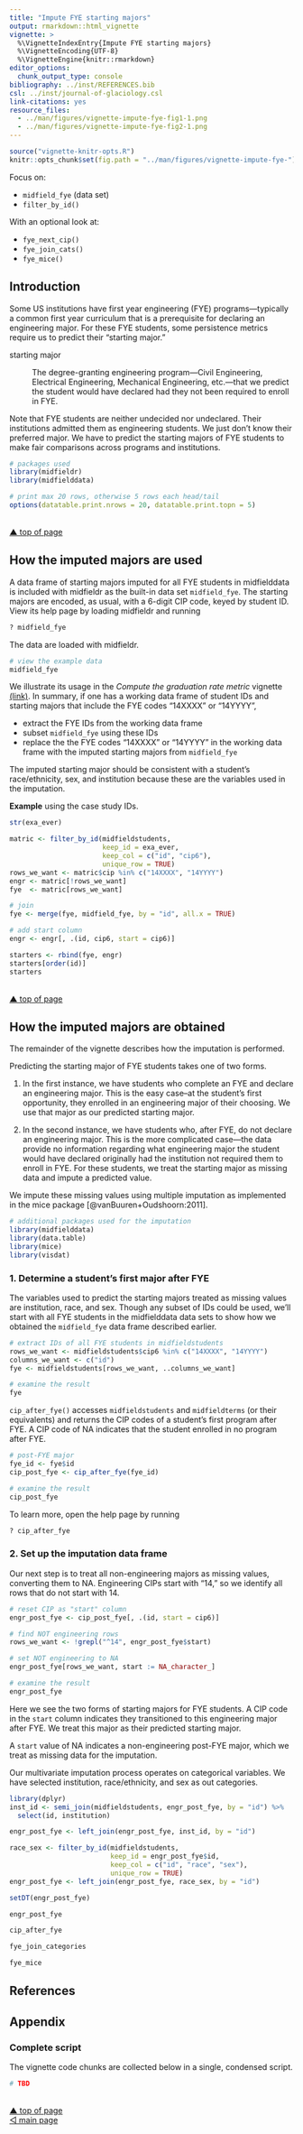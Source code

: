 ```yaml
---
title: "Impute FYE starting majors"
output: rmarkdown::html_vignette
vignette: >
  %\VignetteIndexEntry{Impute FYE starting majors}
  %\VignetteEncoding{UTF-8}
  %\VignetteEngine{knitr::rmarkdown}
editor_options: 
  chunk_output_type: console
bibliography: ../inst/REFERENCES.bib
csl: ../inst/journal-of-glaciology.csl
link-citations: yes
resource_files:
  - ../man/figures/vignette-impute-fye-fig1-1.png
  - ../man/figures/vignette-impute-fye-fig2-1.png
---
```


```r
source("vignette-knitr-opts.R")
knitr::opts_chunk$set(fig.path = "../man/figures/vignette-impute-fye-")
```

Focus on:

- `midfield_fye` (data set)
- `filter_by_id()`

With an optional look at:

- `fye_next_cip()`
- `fye_join_cats()`
- `fye_mice()`






## Introduction 

Some US institutions have first year engineering (FYE) programs---typically a common first year curriculum that is a prerequisite for declaring an engineering major. For these FYE students, some persistence metrics require us to predict their "starting major." 

starting major 

: The degree-granting engineering program---Civil Engineering, Electrical Engineering, Mechanical Engineering, etc.---that we predict the student would have declared had they not been required to enroll in FYE. 


Note that FYE students are neither undecided nor undeclared. Their institutions admitted them as engineering students. We just don't know their preferred major. We have to predict the starting majors of FYE students to make fair comparisons across programs and institutions. 

```r
# packages used 
library(midfieldr)
library(midfielddata)

# print max 20 rows, otherwise 5 rows each head/tail
options(datatable.print.nrows = 20, datatable.print.topn = 5)
```

<br>
<a href="#top">&#9650; top of page</a> 




## How the imputed majors are used 

A data frame of starting majors imputed for all FYE students in midfielddata is included with midfieldr as the built-in data set `midfield_fye`. The starting majors are encoded, as usual, with a 6-digit CIP code, keyed by student ID. View its help page by loading midfieldr and running

```r
? midfield_fye
```

The data are loaded with midfieldr. 

```r
# view the example data
midfield_fye
```

We illustrate its usage in the *Compute the graduation rate metric* vignette [(link)](compute_grad_rate.html). In summary, if one has a working data frame of student IDs and starting majors that include the FYE codes "14XXXX" or "14YYYY", 

- extract the FYE IDs from the working data frame 
- subset `midfield_fye` using these IDs
- replace the the FYE codes "14XXXX" or "14YYYY" in the working data frame with the imputed starting majors from `midfield_fye` 

The imputed starting major should be consistent with a student's race/ethnicity, sex, and institution because these are the variables used in the imputation. 

**Example** using the case study IDs. 

```r
str(exa_ever)
```



```r
matric <- filter_by_id(midfieldstudents, 
                       keep_id = exa_ever, 
                       keep_col = c("id", "cip6"), 
                       unique_row = TRUE)
rows_we_want <- matric$cip %in% c("14XXXX", "14YYYY")
engr <- matric[!rows_we_want]
fye  <- matric[rows_we_want]

# join
fye <- merge(fye, midfield_fye, by = "id", all.x = TRUE)

# add start column 
engr <- engr[, .(id, cip6, start = cip6)]

starters <- rbind(fye, engr)
starters[order(id)]
starters
```








<br>
<a href="#top">&#9650; top of page</a> 






## How the imputed majors are obtained

The remainder of the vignette describes how the imputation is performed. 

Predicting the starting major of FYE students takes one of two forms. 

1. In the first instance, we have students who complete an FYE and declare an engineering major. This is the easy case--at the student's first opportunity, they enrolled in an engineering major of their choosing. We use that major as our predicted  starting major. 

2. In the second instance, we have students who, after FYE, do not declare an engineering major. This is the more complicated case---the data provide no information regarding what engineering major the student would have declared originally had the institution not required them to enroll in FYE. For these students, we treat the starting major as missing data and impute a predicted value. 

We impute these missing values using multiple imputation as 
implemented in the mice package [@vanBuuren+Oudshoorn:2011].

```r
# additional packages used for the imputation 
library(midfielddata)
library(data.table)
library(mice)
library(visdat)
```

### 1. Determine a student's first major after FYE

The variables used to predict the starting majors treated as missing values are institution, race, and sex. Though any subset of IDs could be used, we'll start with all FYE students in the midfielddata data sets to show how we obtained the `midfield_fye` data frame described earlier.  

```r
# extract IDs of all FYE students in midfieldstudents
rows_we_want <- midfieldstudents$cip6 %in% c("14XXXX", "14YYYY")
columns_we_want <- c("id")
fye <- midfieldstudents[rows_we_want, ..columns_we_want]

# examine the result
fye
```

`cip_after_fye()` accesses `midfieldstudents` and `midfieldterms` (or their equivalents) and returns the CIP codes of a student's first program after FYE. A CIP code of NA indicates that the student enrolled in no program after FYE. 

```r
# post-FYE major 
fye_id <- fye$id
cip_post_fye <- cip_after_fye(fye_id)

# examine the result
cip_post_fye
```

To learn more, open the help page by running 

```r
? cip_after_fye
```


### 2. Set up the imputation data frame

Our next step is to treat all non-engineering majors as missing values, converting them to NA. Engineering CIPs start with "14," so we identify all rows that do not start with 14. 

```r
# reset CIP as "start" column 
engr_post_fye <- cip_post_fye[, .(id, start = cip6)]

# find NOT engineering rows
rows_we_want <- !grepl("^14", engr_post_fye$start)

# set NOT engineering to NA
engr_post_fye[rows_we_want, start := NA_character_]

# examine the result
engr_post_fye
```

Here we see the two forms of starting majors for FYE students. A CIP code in the `start` column indicates they transitioned to this engineering major after FYE. We treat this major as their predicted starting major. 

A `start` value of NA indicates a non-engineering post-FYE major, which we treat as missing data for the imputation. 

Our multivariate imputation process operates on categorical variables. We have selected institution, race/ethnicity, and sex as out categories. 

```r
library(dplyr)
inst_id <- semi_join(midfieldstudents, engr_post_fye, by = "id") %>%
  select(id, institution)

engr_post_fye <- left_join(engr_post_fye, inst_id, by = "id")

race_sex <- filter_by_id(midfieldstudents, 
                         keep_id = engr_post_fye$id, 
                         keep_col = c("id", "race", "sex"), 
                         unique_row = TRUE)
engr_post_fye <- left_join(engr_post_fye, race_sex, by = "id")

setDT(engr_post_fye)

engr_post_fye
```




```r
cip_after_fye

fye_join_categories

fye_mice

```






## References

<div id="refs"></div>





## Appendix

### Complete script

The vignette code chunks are collected below in a single, condensed script.

```r
# TBD
```

<br>
<a href="#top"         >&#9650;     top of page </a>     
<a href="../index.html">&#9665;       main page </a> 

